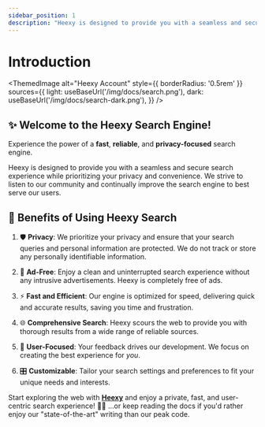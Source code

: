 ---
sidebar_position: 1
description: "Heexy is designed to provide you with a seamless and secure search experience while prioritizing your privacy and convenience."
---
# Introduction


<ThemedImage
  alt="Heexy Account"
  style={{ borderRadius: '0.5rem' }}
  sources={{
    light: useBaseUrl('/img/docs/search.png'),
    dark: useBaseUrl('/img/docs/search-dark.png'),
  }}
/>
## ✨ Welcome to the Heexy Search Engine!

Experience the power of a **fast**, **reliable**, and **privacy-focused** search engine.

Heexy is designed to provide you with a seamless and secure search experience while prioritizing your privacy and convenience. We strive to listen to our community and continually improve the search engine to best serve our users.

## 🌟 Benefits of Using Heexy Search

1. 🛡️ **Privacy**: We prioritize your privacy and ensure that your search queries and personal information are protected. We do not track or store any personally identifiable information.

2. 🚫 **Ad-Free**: Enjoy a clean and uninterrupted search experience without any intrusive advertisements. Heexy is completely free of ads.

3. ⚡ **Fast and Efficient**: Our engine is optimized for speed, delivering quick and accurate results, saving you time and frustration.

4. 🌐 **Comprehensive Search**: Heexy scours the web to provide you with thorough results from a wide range of reliable sources.

5. 🙌 **User-Focused**: Your feedback drives our development. We focus on creating the best experience for *you*.

6. 🎛️ **Customizable**: Tailor your search settings and preferences to fit your unique needs and interests.

Start exploring the web with [**Heexy**](https://heexy.org/search?q=plink%20cat&category=web&p=1) and enjoy a private, fast, and user-centric search experience! 🔎🚀
...or keep reading the docs if you'd rather enjoy our "state-of-the-art" writing than our peak code.
